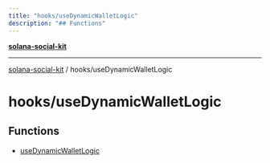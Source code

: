 ```yaml
---
title: "hooks/useDynamicWalletLogic"
description: "## Functions"
---
```


[**solana-social-kit**](../../README.mdx)

***

[solana-social-kit](../../README.mdx) / hooks/useDynamicWalletLogic

# hooks/useDynamicWalletLogic

## Functions

- [useDynamicWalletLogic](functions/useDynamicWalletLogic.mdx)

